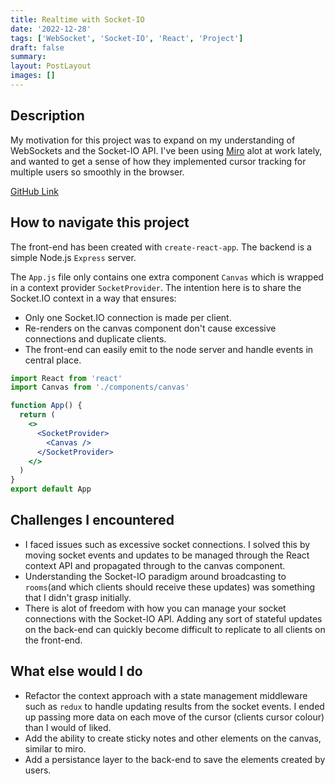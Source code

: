 ```yaml
---
title: Realtime with Socket-IO
date: '2022-12-28'
tags: ['WebSocket', 'Socket-IO', 'React', 'Project']
draft: false
summary:
layout: PostLayout
images: []
---
```


## Description

My motivation for this project was to expand on my understanding of WebSockets and the
Socket-IO API. I've been using [Miro](https://miro.com/) alot at work lately, and wanted to get a sense of how they
implemented cursor tracking for multiple users so smoothly in the browser.

[GitHub Link](https://github.com/nfoote/miro-clone)

## How to navigate this project

The front-end has been created with `create-react-app`. The backend is a simple Node.js `Express` server.

The `App.js` file only contains one extra component `Canvas` which is wrapped in a context provider `SocketProvider`.
The intention here is to share the Socket.IO context in a way that ensures:

- Only one Socket.IO connection is made per client.
- Re-renders on the canvas component don't cause excessive connections and duplicate clients.
- The front-end can easily emit to the node server and handle events in central place.

```jsx
import React from 'react'
import Canvas from './components/canvas'

function App() {
  return (
    <>
      <SocketProvider>
        <Canvas />
      </SocketProvider>
    </>
  )
}
export default App
```

## Challenges I encountered

- I faced issues such as excessive socket connections. I solved this by moving socket events and updates to be managed through the React context API and
  propagated through to the canvas component.
- Understanding the Socket-IO paradigm around broadcasting to `rooms`(and which clients should receive these updates) was something that I didn't
  grasp initially.
- There is alot of freedom with how you can manage your socket connections with the Socket-IO API.
  Adding any sort of stateful updates on the back-end can quickly become difficult to replicate to all clients on the front-end.

## What else would I do

- Refactor the context approach with a state management middleware such as `redux` to handle updating results from the
  socket events. I ended up passing more data on each move of the cursor (clients cursor colour) than I would of liked.
- Add the ability to create sticky notes and other elements on the canvas, similar to miro.
- Add a persistance layer to the back-end to save the elements created by users.
